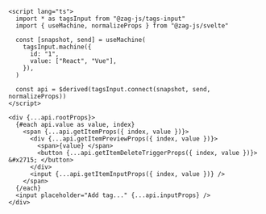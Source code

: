 ```svelte
<script lang="ts">
  import * as tagsInput from "@zag-js/tags-input"
  import { useMachine, normalizeProps } from "@zag-js/svelte"

  const [snapshot, send] = useMachine(
    tagsInput.machine({
      id: "1",
      value: ["React", "Vue"],
    }),
  )

  const api = $derived(tagsInput.connect(snapshot, send, normalizeProps))
</script>

<div {...api.rootProps}>
  {#each api.value as value, index}
    <span {...api.getItemProps({ index, value })}>
      <div {...api.getItemPreviewProps({ index, value })}>
        <span>{value} </span>
        <button {...api.getItemDeleteTriggerProps({ index, value })}> &#x2715; </button>
      </div>
      <input {...api.getItemInputProps({ index, value })} />
    </span>
  {/each}
  <input placeholder="Add tag..." {...api.inputProps} />
</div>
```
